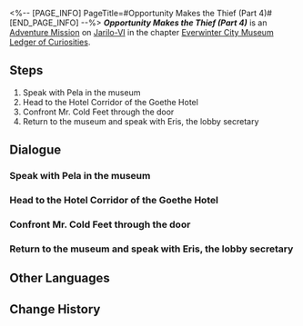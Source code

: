 <%-- [PAGE_INFO]
PageTitle=#Opportunity Makes the Thief (Part 4)#
[END_PAGE_INFO] --%>
{{Stub|Dialogue.}}
{{Mission Infobox
|id            = 2011905
|title         = 
|image         = <!--Mission Opportunity Makes the Thief (Part 4).png-->
|type          = Adventure
|event_name    = 
|chapter       = Everwinter City Museum Ledger of Curiosities
|requirements  = 
* [[Adventure Mission]] ''[[Opportunity Makes the Thief (Part 3)]]'' completed
* Reach phase 4 in [[Everwinter City Museum Ledger of Curiosities]]
|summary       = Norbert, known for his loose lips, told you someone else has been pulling the strings.<br />As you visited Norbert's usual meeting spot, just as you suspected, you encountered your "old friend" with blue hair.
|characters    = Eris; Mr. Cold Feet; Note Left by the Blue-Haired Man; Pela; Sampo; Trailblazer
|startLocation = [[Jarilo-VI]] - [[Administrative District]]
|world         = Jarilo-VI
|area          = Administrative District
|prev          = Opportunity Makes the Thief (Part 3)
|next          = 
|rewards       = Trailblaze EXP*100; Stellar Jade*40; Traveler's Guide*3; Credit*20,000
}}
'''''Opportunity Makes the Thief (Part 4)''''' is an [[Adventure Mission]] on [[Jarilo-VI]] in the chapter [[Everwinter City Museum Ledger of Curiosities]].

==Steps==
# Speak with Pela in the museum
# Head to the Hotel Corridor of the Goethe Hotel
# Confront Mr. Cold Feet through the door
# Return to the museum and speak with Eris, the lobby secretary

<!--
==Gameplay Notes==

--><!--
==Trial Character==

-->
==Dialogue==
{{Stub Dialogue}}
===Speak with Pela in the museum===
{{Mission Description|type=adventure|location=Administrative District|You finished one phase of the museum's operations.<br />You seem to see Pela again in the exhibit hall. Perhaps there are some results from Norbert's interrogation? Go speak with her.}}
{{Dialogue Start}}
:{{tx}}
{{Dialogue End}}

===Head to the Hotel Corridor of the Goethe Hotel===
{{Mission Description|type=adventure|location=Administrative District|update|The truth is that Norbert was spurred on by a mysterious person with the code name "Mr. Cold Feet." The true mastermind behind the artifact thefts is still free.<br />Pela had already pried out of Norbert his rendezvous point with Mr. Cold Feet, which is none other than the Goethe Hotel.<br />Head to the Goethe Hotel and expose the hidden mastermind.}}
{{Dialogue Start}}
:{{tx}}
{{Dialogue End}}

===Confront Mr. Cold Feet through the door===
{{Mission Description|type=adventure|location=Administrative District|update|The truth is Norbert was spurred on by a mysterious person with the code name "Mr. Cold Feet." The true mastermind behind the artifact thefts is still free.<br />You found the room where Mr. Cold Feet is hiding, and only a door stands between you and them.<br />Remember the secret signal Pela told you and get ready to knock on the door.}}
{{Dialogue Start}}
:{{tx}}
{{Dialogue End}}

===Return to the museum and speak with Eris, the lobby secretary===
{{Mission Description|type=adventure|location=Administrative District|update|The theft cases were solved without a&mdash; Uhhh, more or less solved without a hitch.<br />Pela told you that Miss Eris is looking for you in the museum reception.<br />Go back and speak with Miss Eris to see what surprises she has in store for you.}}
{{Dialogue Start}}
:{{tx}}
{{Dialogue End}}

==Other Languages==
{{Other Languages
|en   = Opportunity Makes the Thief (Part 4)
|zhs  = 漫藏诲盗•其四
|zht  = 漫藏誨盜•其四
|ja   = 慢蔵誨盗・その4
|ko   = 견물생심•4
|es   = La oportunidad hace al ladrón IV
|fr   = L'occasion fait le larron (partie&nbsp;4)
|ru   = Плохо не клади, вора в грех не вводи IV
|th   = ของมีค่าล่อตาโจร 4
|vi   = Cơ Hội Tạo Nên Kẻ Trộm 4
|de   = Gelegenheit macht Diebe (Teil 4)
|id   = Kesempatan dalam Kesempitan (Bagian 4)
|pt   = A Ocasião Faz o Ladrão (Parte 4)
}}

==Change History==
{{Change History|1.1}}
